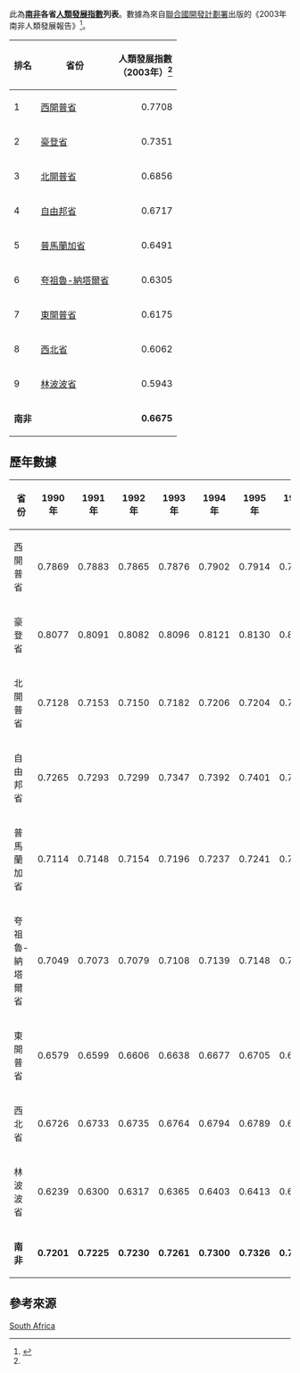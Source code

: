 此為'''[[南非|南非]]各省[[人類發展指數|人類發展指數]]列表'''。數據為來自[[聯合國開發計劃署|聯合國開發計劃署]]出版的《2003年南非人類發展報告》<ref name=SAHDI2003>{{cite book |author=Adelzadeh, Asghar |title=South Africa Human Development Report 2003 |publisher=Oxford University Press |location=Cape Town |isbn=978-0-19-578418-3 |page=282 |url=https://sustainabledevelopment.un.org/content/documents/849south_africa_2003_en.pdf |display-authors=etal |access-date=2015-12-15 |archive-date=2015-10-08 |archive-url=https://web.archive.org/web/20151008184725/https://sustainabledevelopment.un.org/content/documents/849south_africa_2003_en.pdf |dead-url=no }}</ref>。

{|class="wikitable"
|-
!排名 !!省份 !!人類發展指數<br>（2003年）<ref name=SAHDI2003/>
|-
|1 ||[[西開普省|西開普省]] ||style="text-align:right"|0.7708
|-
|2 ||[[豪登省|豪登省]] ||style="text-align:right"|0.7351
|-
|3 ||[[北開普省|北開普省]] ||style="text-align:right"|0.6856
|-
|4 ||[[自由邦省|自由邦省]] ||style="text-align:right"|0.6717
|-
|5 ||[[普馬蘭加省|普馬蘭加省]] ||style="text-align:right"|0.6491
|-
|6 ||[[夸祖魯-納塔爾省|夸祖魯-納塔爾省]] ||style="text-align:right"|0.6305
|-
|7 ||[[東開普省|東開普省]] ||style="text-align:right"|0.6175
|-
|8 ||[[西北省_(南非)|西北省]] ||style="text-align:right"|0.6062
|-
|9 ||[[林波波省|林波波省]] ||style="text-align:right"|0.5943
|-
|colspan=2|'''南非''' ||style="text-align:right"|'''0.6675'''
|}

==歷年數據==

{| class="wikitable sortable"
|-
! 省份 !! 1990年 !! 1991年 !! 1992年 !! 1993年 !! 1994年 !! 1995年 !! 1996年 !! 1997年 !! 1998年 !! 1999年 !! 2000年 !! 2001年 !! 2002年 !! 2003年
|-
|西開普省 ||style="text-align:right"| 0.7869 ||style="text-align:right"| 0.7883 ||style="text-align:right"| 0.7865 ||style="text-align:right"| 0.7876 ||style="text-align:right"| 0.7902 ||style="text-align:right"| 0.7914 ||style="text-align:right"| 0.7903 ||style="text-align:right"| 0.7891 ||style="text-align:right"| 0.7864 ||style="text-align:right"| 0.7788 ||style="text-align:right"| 0.7756 ||style="text-align:right"| 0.7744 ||style="text-align:right"| 0.7730 ||style="text-align:right"| 0.7708
|-
|豪登省 ||style="text-align:right"| 0.8077 ||style="text-align:right"| 0.8091 ||style="text-align:right"| 0.8082 ||style="text-align:right"| 0.8096 ||style="text-align:right"| 0.8121 ||style="text-align:right"| 0.8130 ||style="text-align:right"| 0.8103 ||style="text-align:right"| 0.8042 ||style="text-align:right"| 0.7957 ||style="text-align:right"| 0.7807 ||style="text-align:right"| 0.7678 ||style="text-align:right"| 0.7570 ||style="text-align:right"| 0.7461 ||style="text-align:right"| 0.7351
|-
|北開普省 ||style="text-align:right"| 0.7128 ||style="text-align:right"| 0.7153 ||style="text-align:right"| 0.7150 ||style="text-align:right"| 0.7182 ||style="text-align:right"| 0.7206 ||style="text-align:right"| 0.7204 ||style="text-align:right"| 0.7198 ||style="text-align:right"| 0.7183 ||style="text-align:right"| 0.7145 ||style="text-align:right"| 0.7052 ||style="text-align:right"| 0.6983 ||style="text-align:right"| 0.6944 ||style="text-align:right"| 0.6906 ||style="text-align:right"| 0.6856
|-
|自由邦省 ||style="text-align:right"| 0.7265 ||style="text-align:right"| 0.7293 ||style="text-align:right"| 0.7299 ||style="text-align:right"| 0.7347 ||style="text-align:right"| 0.7392 ||style="text-align:right"| 0.7401 ||style="text-align:right"| 0.7393 ||style="text-align:right"| 0.7363 ||style="text-align:right"| 0.7297 ||style="text-align:right"| 0.7157 ||style="text-align:right"| 0.7023 ||style="text-align:right"| 0.6920 ||style="text-align:right"| 0.6820 ||style="text-align:right"| 0.6717
|-
|普馬蘭加省 ||style="text-align:right"| 0.7114 ||style="text-align:right"| 0.7148 ||style="text-align:right"| 0.7154 ||style="text-align:right"| 0.7196 ||style="text-align:right"| 0.7237 ||style="text-align:right"| 0.7241 ||style="text-align:right"| 0.7233 ||style="text-align:right"| 0.7183 ||style="text-align:right"| 0.7100 ||style="text-align:right"| 0.6936 ||style="text-align:right"| 0.6821 ||style="text-align:right"| 0.6708 ||style="text-align:right"| 0.6598 ||style="text-align:right"| 0.6491
|-
|夸祖魯-納塔爾省 ||style="text-align:right"| 0.7049 ||style="text-align:right"| 0.7073 ||style="text-align:right"| 0.7079 ||style="text-align:right"| 0.7108 ||style="text-align:right"| 0.7139 ||style="text-align:right"| 0.7148 ||style="text-align:right"| 0.7121 ||style="text-align:right"| 0.7060 ||style="text-align:right"| 0.6969 ||style="text-align:right"| 0.6829 ||style="text-align:right"| 0.6661 ||style="text-align:right"| 0.6536 ||style="text-align:right"| 0.6416 ||style="text-align:right"| 0.6305
|-
|東開普省 ||style="text-align:right"| 0.6579 ||style="text-align:right"| 0.6599 ||style="text-align:right"| 0.6606 ||style="text-align:right"| 0.6638 ||style="text-align:right"| 0.6677 ||style="text-align:right"| 0.6705 ||style="text-align:right"| 0.6701 ||style="text-align:right"| 0.6674 ||style="text-align:right"| 0.6626 ||style="text-align:right"| 0.6547 ||style="text-align:right"| 0.6416 ||style="text-align:right"| 0.6347 ||style="text-align:right"| 0.6268 ||style="text-align:right"| 0.6175
|-
|西北省 ||style="text-align:right"| 0.6726 ||style="text-align:right"| 0.6733 ||style="text-align:right"| 0.6735 ||style="text-align:right"| 0.6764 ||style="text-align:right"| 0.6794 ||style="text-align:right"| 0.6789 ||style="text-align:right"| 0.6761 ||style="text-align:right"| 0.6715 ||style="text-align:right"| 0.6645 ||style="text-align:right"| 0.6509 ||style="text-align:right"| 0.6383 ||style="text-align:right"| 0.6281 ||style="text-align:right"| 0.6172 ||style="text-align:right"| 0.6062
|-
|林波波省 ||style="text-align:right"| 0.6239 ||style="text-align:right"| 0.6300 ||style="text-align:right"| 0.6317 ||style="text-align:right"| 0.6365 ||style="text-align:right"| 0.6403 ||style="text-align:right"| 0.6413 ||style="text-align:right"| 0.6429 ||style="text-align:right"| 0.6424 ||style="text-align:right"| 0.6391 ||style="text-align:right"| 0.6262 ||style="text-align:right"| 0.6193 ||style="text-align:right"| 0.6109 ||style="text-align:right"| 0.6028 ||style="text-align:right"| 0.5943
|-class="sortbottom"
|'''南非''' ||style="text-align:right"| '''0.7201''' ||style="text-align:right"| '''0.7225''' ||style="text-align:right"| '''0.7230''' ||style="text-align:right"| '''0.7261''' ||style="text-align:right"| '''0.7300''' ||style="text-align:right"| '''0.7326''' ||style="text-align:right"| '''0.7309''' ||style="text-align:right"| '''0.7268''' ||style="text-align:right"| '''0.7193''' ||style="text-align:right"| '''0.7085''' ||style="text-align:right"| '''0.6964''' ||style="text-align:right"| '''0.6871''' ||style="text-align:right"| '''0.6774''' ||style="text-align:right"| '''0.6675'''
|}

==參考來源==
{{reflist}}

{{人类发展指数}}

[[Category:人類發展指數|South Africa]]